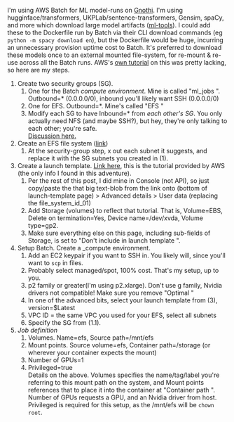 

I'm using AWS Batch for ML model-runs on [Gnothi](https://gnothiai.com). I'm using hugginface/transformers, UKPLab/sentence-transformers, Gensim, spaCy, and more which download large model artifacts ([ml-tools](https://github.com/lefnire/ml-tools)). I could add these to the Dockerfile run by Batch via their CLI download commands (eg `python -m spacy download en`), but the Dockerfile would be huge, incurring an unnecessary provision uptime cost to Batch. It's preferred to download these models once to an external mounted file-system, for re-mount & re-use across all the Batch runs. AWS's [own tutorial](https://aws.amazon.com/premiumsupport/knowledge-center/batch-mount-efs/) on this was pretty lacking, so here are my steps.

1.  Create two security groups (SG).   
    1. One for the Batch _compute environment_. Mine is called  "ml_jobs ". Outbound=* (0.0.0.0/0), inbound you'll likely want SSH (0.0.0.0/0)  
    2. One for EFS. Outbound=*. Mine's called  "EFS "  
    3. Modify each SG to have Inbound=* from _each other's SG_. You only actually need NFS (and maybe SSH?), but hey, they're only talking to each other; you're safe.  
    [Discussion here.](https://forums.aws.amazon.com/thread.jspa?threadID=235344)
2.  Create an EFS file system ([link](https://console.aws.amazon.com/efs/home?region=us-east-1#/file-systems))  
    1. At the security-group step, x out each subnet it suggests, and replace it with the SG subnets you created in (1).
3.  Create a launch template. [Link here](https://aws.amazon.com/premiumsupport/knowledge-center/batch-mount-efs/), this is the tutorial provided by AWS (the only info I found in this adventure).   
    1. Per the rest of this post, I did mine in Console (not API), so just copy/paste the that big text-blob from the link onto (bottom of launch-template page) > Advanced details > User data (replacing the file_system_id_01)  
    2. Add Storage (volumes) to reflect that tutorial. That is, Volume=EBS, Delete on termination=Yes, Device name=/dev/xvda, Volume type=gp2.  
    3. Make sure everything else on this page, including sub-fields of Storage, is set to  "Don't include in launch template ".
4.  Setup Batch. Create a _compute environment.  
    1. Add an EC2 keypair if you want to SSH in. You likely will, since you'll want to `scp` in files.  
    2. Probably select managed/spot, 100% cost. That's my setup, up to you.  
    3. p2 family or greater(I'm using p2.xlarge). Don't use g family, Nvidia drivers not compatible! Make sure you remove  "Optimal "  
    4. In one of the advanced bits, select your launch template from (3), version=$Latest  
    5. VPC ID = the same VPC you used for your EFS, select all subnets  
    6. Specify the SG from (1.1).
5.  _Job definition_  
    1. Volumes. Name=efs, Source path=/mnt/efs  
    2. Mount points. Source volume=efs, Container path=/storage (or wherever your container expects the mount)  
    3. Number of GPUs=1  
    4. Privileged=true  
    Details on the above. Volumes specifies the name/tag/label you're referring to this mount path on the system, and Mount points references that to place it into the container at  "Container path ". Number of GPUs requests a GPU, and an Nvidia driver from host. Privileged is required for this setup, as the /mnt/efs will be `chown root`.